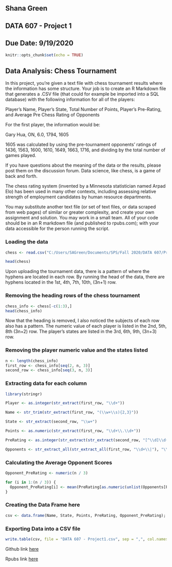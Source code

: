 ## Shana Green
## DATA 607 - Project 1
## Due Date: 9/19/2020

```{r setup, include=FALSE}
knitr::opts_chunk$set(echo = TRUE)
```

## Data Analysis: Chess Tournament 

In this project, you’re given a text file with chess tournament results where the information has some structure.  Your job is to create an R Markdown file that generates a .CSV file (that could for example be imported into a SQL database) with the following information for all of the players: 

Player’s Name, Player’s State, Total Number of Points, Player’s Pre-Rating, and Average Pre Chess Rating of Opponents 

For the first player, the information would be: 

Gary Hua, ON, 6.0, 1794, 1605 

1605 was calculated by using the pre-tournament opponents’ ratings of 1436, 1563, 1600, 1610, 1649, 1663, 1716, and dividing by the total number of games played. 

If you have questions about the meaning of the data or the results, please post them on the discussion forum.  Data science, like chess, is a game of back and forth. 

The chess rating system (invented by a Minnesota statistician named Arpad Elo) has been used in many other contexts, including assessing relative strength of employment candidates by human resource departments. 
 

You may substitute another text file (or set of text files, or data scraped from web pages) of similar or greater complexity, and create your own assignment and solution.  You may work in a small team.  All of your code should be in an R markdown file (and published to rpubs.com); with your data accessible for the person running the script. 

### Loading the data 
```{r}
chess <- read.csv("C:/Users/SAGreen/Documents/SPS/Fall 2020/DATA 607/Project/Project 1/tournamentinfo.txt", header=F)

head(chess)

```

Upon uploading the tournament data, there is a pattern of where the hyphens are located in each row. By running the head of the data, there are hyphens located in the 1st, 4th, 7th, 10th, (3n+1) row. 


### Removing the heading rows of the chess tournament

```{r}

chess_info <- chess[-c(1:3),]
head(chess_info)

```

Now that the heading is removed, I also noticed the subjects of each row also has a pattern. The numeric value of each player is listed in the 2nd, 5th, 8th (3n+2) row. The player's states are listed in the 3rd, 6th, 9th, (3n+3) row.

### Removing the player numeric value and the states listed
```{r}

n <- length(chess_info)
first_row <- chess_info[seq(2, n, 3)]
second_row <- chess_info[seq(3, n, 3)]

```


### Extracting data for each column
```{r}
library(stringr)

Player <- as.integer(str_extract(first_row, "\\d+"))

Name <- str_trim(str_extract(first_row, "(\\w+\\s){2,3}")) 

State <- str_extract(second_row, "\\w+")

Points <- as.numeric(str_extract(first_row, "\\d+\\.\\d+"))

PreRating <- as.integer(str_extract(str_extract(second_row, "[^\\d]\\d{3,4}[^\\d]"), "\\d+"))

Opponents <- str_extract_all(str_extract_all(first_row, "\\d+\\|"), "\\d+")

```
### Calculating the Average Opponent Scores
```{r}
Opponent_PreRating <- numeric(n / 3)

for (i in 1:(n / 3)) { 
  Opponent_PreRating[i] <- mean(PreRating[as.numeric(unlist(Opponents[Player[i]]))]) 
}

```

### Creating the Data Frame here
```{r}

csv <- data.frame(Name, State, Points, PreRating, Opponent_PreRating); csv
```

### Exporting Data into a CSV file
```{r}

write.table(csv, file = "DATA 607 - Project1.csv", sep = ",", col.names = T)
```

Github link [here](https://github.com/sagreen131/DATA-607-Project-1.git)

Rpubs link [here](https://rpubs.com/sagreen131/662980)